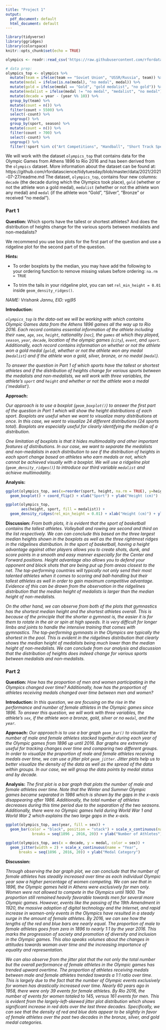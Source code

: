 ---
title: "Project 1"
output:
  pdf_document: default
  html_document: default
---

```{r setup, include=FALSE}
library(tidyverse)
library(ggridges)
library(colorspace)
knitr::opts_chunk$set(echo = TRUE)

olympics <- readr::read_csv('https://raw.githubusercontent.com/rfordatascience/tidytuesday/master/data/2021/2021-07-27/olympics.csv')

# data prep:
olympics_top <- olympics %>%
  mutate(team = ifelse(team == "Soviet Union", "USSR/Russia", team)) %>%
  mutate(medal = ifelse(is.na(medal), "no medal", medal)) %>%
  mutate(gold = ifelse(medal == "Gold", "gold medalist", "no gold")) %>%
  mutate(medalist = ifelse(medal != "no medal", "medalist", "no medal")) %>%
  mutate(decade = year - (year %% 10)) %>%
  group_by(team) %>%
  mutate(count = n()) %>%
  filter(count > 5500) %>%
  select(-count) %>%
  ungroup() %>%
  group_by(sport, season) %>%
  mutate(count = n()) %>%
  filter(count > 700) %>%
  select(-count) %>%
  ungroup() %>%
  filter(!sport %in% c("Art Competitions", "Handball", "Short Track Speed Skating", "Modern Pentathlon", "Shooting", "Canoeing", "Athletics", "Hockey", "Water Polo"))
```

We will work with the dataset `olympics_top` that contains data for the Olympic Games from Athens 1896 to Rio 2016 and has been derived from the `olympics` dataset. More information about the dataset can be found at: https://github.com/rfordatascience/tidytuesday/blob/master/data/2021/2021-07-27/readme.md
The dataset, `olympics_top`, contains four new columns: `decade` (the decade during which the Olympics took place), `gold` (whether or not the athlete won a gold medal), `medalist` (whether or not the athlete won any medal) and `medal` (if the athlete won "Gold", "Silver", "Bronze" or received "no medal").

### **Part 1**

**Question:** Which sports have the tallest or shortest athletes? And does the distribution of heights change for the various sports between medalists and non-medalists? 

We recommend you use box plots for the first part of the question and use a ridgeline plot for the second part of the question. 

**Hints:**

- To order boxplots by the median, you may have add the following to your ordering function to remove missing values before ordering: `na.rm = TRUE`

- To trim the tails in your ridgeline plot, you can set 
`rel_min_height = 0.01` inside `geom_density_ridges()`.

*NAME: Vrishank Jannu, EID: vgj95*

**Introduction:** 

*`olympics_top` is the data-set we will be working with which contains Olympic Games data from the Athens 1896 games all the way up to Rio 2016. Each record contains essential information of the athlete including their `name`, `age`, `sex`, `height`, nationality (`noc`), the `games` at which they played, `season`, `year`, `decade`, location of the olympic games (`city`), `event`, and `sport`. Additionally, each record contains information on whether or not the athlete won a gold medal (`gold`), whether or not the athlete won any medal (`medalist`) and if the athlete won a gold, silver, bronze, or no medal (`medal`).*

*To answer the question in Part 1 of which sports have the tallest or shortest athletes and if the distribution of heights change for various sports between the medalists and non-medalists, we will work with three variables, the athlete's `sport` and `height` and whether or not the athlete won a medal ('medalist').*

**Approach:** 

*Our approach is to use a boxplot (`geom_boxplot()`) to answer the first part of the question in Part 1 which will show the height distributions of each sport. Boxplots are useful when we want to visualize many distributions at once. In this case, we want to visualize 24 different distributions (24 sports total). Boxplots are especially useful for clearly identifying the median of a distribution.*

*One limitation of boxplots is that it hides multimodality and other important features of distributions. In our case, we want to separate the medalists and non-medalists in each distribution to see if the distribution of heights in each sport change based on athletes who earn medals or not, which cannot be achieved visually with a boxplot. We will use a ridgeline plot (`geom_density_ridges()`) to introduce our third variable `medalist` and achieve multimodality.*

**Analysis:**

```{r}
ggplot(olympics_top, aes(x=reorder(sport, height, na.rm = TRUE), y=height)) + 
  geom_boxplot() + coord_flip() + xlab("Sport") + ylab("Height (cm)")
```

```{r}
ggplot(olympics_top, 
       aes(height, sport, fill = medalist)) + 
  geom_density_ridges(rel_min_height = 0.01) + xlab("Height (cm)") + ylab("Sport")
```


**Discussion:** *From both plots, it is evident that the sport of basketball contains the tallest athletes. Volleyball and rowing are second and third on the list respectively. We can can conclude this based on the three largest median heights shown in the boxplots as well as the three rightmost ridges in the ridgelines distribution. In the sport of basketball, having a height advantage against other players allows you to create shots, dunk, and score points in a smooth and easy manner especially for the Center and Forward positions. Height advantage also allows you to defend your opponent and block shots that are being put up from areas closest to the net. The top-performing countries will typically not only send their most talented athletes when it comes to scoring and ball-handling but their tallest athletes as well in order to gain maximum competitive advantage. Evidence of this can be drawn from the observation in the ridgelines distribution that the median height of medalists is larger than the median height of non-medalists.*

*On the other hand, we can observe from both of the plots that gymnastics has the shortest median height and the shortest athletes overall. This is because of the principle that the shorter a gymnast is, the easier it is for them to rotate in the air or spin at high speeds. It is very difficult for longer limbs and joints to handle the intensive training that comes with gymnastics. The top-performing gymnasts in the Olympics are typically the shortest in the pool. This is evident in the ridgelines distribution that clearly shows the median height of medalists being much lower than the median height of non-medalists. We can conclude from our analysis and discussion that the distribution of heights does indeed change for various sports between medalists and non-medalists.*

### **Part 2**

**Question:** *How has the proportion of men and women participating in the Olympics changed over time? Additionally, how has the proportion of athletes receiving medals changed over time between men and women?*

**Introduction:** *In this question, we are focusing on the rise in the performance and number of female athletes in the Olympic games since 1896. To answer this question, we will work with three variables, the athlete's `sex`, if the athlete won a bronze, gold, silver or no `medal`, and the `year`.*

**Approach:** *Our approach is to use a bar graph `geom_bar()` to visualize the number of male and female athletes stacked together during each year of the Olympic games from 1896 up until 2016. Bar graphs are extremely useful for tracking changes over time and comparing two different groups. In order to visualize the proportion of male and female athletes receiving medals over time, we can use a jitter plot `geom_jitter`. Jitter plots help us to better visualize the density of the data as well as the spread of the data within groups. In our case, we will group the data points by medal status and by decade.*

**Analysis:** *The first plot is a bar graph that plots the number of male and female athletes over time. Note that the Winter and Summer Olympic games became separated in 1986 which is shown by the gaps in the x-axis disappearing after 1986. Additionally, the total number of athletes decreases during this time period due to the separation of the two seasons. Additionally, there were no Olympic games held during World War 1 and World War 2 which explains the two large gaps in the x-axis.*
```{r }
ggplot(olympics_top, aes(year, fill = sex)) + 
  geom_bar(color = "black", position = "stack") + scale_x_continuous(name = "Year", 
            breaks = seq(1896 , 2016, 20)) + ylab("Number of Athletes")
```

```{r }
ggplot(olympics_top, aes(x = decade, y = medal, color = sex)) +
  geom_jitter(width = 2) + scale_x_continuous(name = "Year",
      breaks = seq(1896 , 2016, 20)) + ylab("Medal Category")
```

**Discussion:** 

*Through observing the bar graph plot, we can conclude that the number of female athletes has steadily increased over time as each individual Olympic year saw a higher percentage of women competing. We can see that in 1896, the Olympic games held in Athens were exclusively for men only. Women were not allowed to compete in the Olympics until 1900. The proportion still remained heavily favorable towards men for several more Olympic games. However, events like the passing of the 19th Amendment in 1920, the massive adoption of digital technology and the Internet, and rapid increase in women-only events in the Olympics have resulted in a steady surge in the amount of female athletes. By 2016, we can see how the lengths of the red and blue bars are nearly equal. The proportion of male to female athletes goes from zero in 1896 to nearly 1:1 by the year 2016. This marks the progression of society and promotion of diversity and inclusion in the Olympic games. This also speaks volumes about the changes in attitudes towards woman over time and the increasing importance of equality and representation.*

*We can also observe from the jitter plot that the not only the total number but the overall performance of female athletes in the Olympic games has trended upward overtime. The proportion of athletes receiving medals between male and female athletes trended towards a 1:1 ratio over time. This is largely due to the fact that the number of Olympic events exclusively for women has drastically increased over time. Nearly 60 years ago in 1958, there were only 39 events for female athletes. By Rio 2016, the number of events for women totaled to 145, versus 161 events for men. This is evident from the largely-left-skewed jitter plot distribution which shows significant increase in red dots over the last three decades. Specifically, we can see that the density of red and blue dots appear to be slightly in favor of female athletes over the past two decades in the bronze, silver, and gold medal categories.*